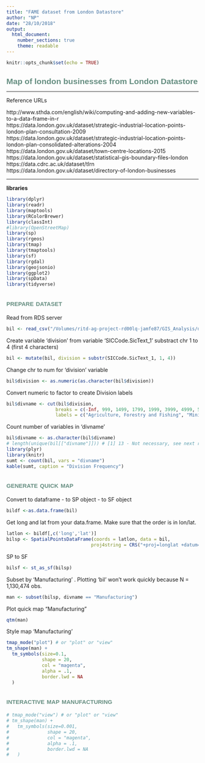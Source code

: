 ```yaml
---
title: "FAME dataset from London Datastore"
author: "NP"
date: "28/10/2018"
output: 
  html_document:
    number_sections: true
    theme: readable
---
```

<style>
  h1, h2, h3, h4, h5, h6{
    color: #668e81;
    font-family: "arial narrow", helvetica;
  }
  h1, h2{
    font-size: 150%
  }
  h2{
    font-variant: small-caps
  }
</style>

```r
knitr::opts_chunk$set(echo = TRUE)
```

# Map of london businesses from London Datastore

***
Reference URLs

http://www.sthda.com/english/wiki/computing-and-adding-new-variables-to-a-data-frame-in-r  
https://data.london.gov.uk/dataset/strategic-industrial-location-points-london-plan-consultation-2009  
https://data.london.gov.uk/dataset/strategic-industrial-location-points-london-plan-consolidated-alterations-2004  
https://data.london.gov.uk/dataset/town-centre-locations-2015  
https://data.london.gov.uk/dataset/statistical-gis-boundary-files-london  
https://data.cdrc.ac.uk/dataset/tlrn  
https://data.london.gov.uk/dataset/directory-of-london-businesses  

***

**libraries**
```r
library(dplyr)
library(readr)
library(maptools)
library(RColorBrewer)
library(classInt)
#library(OpenStreetMap)
library(sp)
library(rgeos)
library(tmap)
library(tmaptools)
library(sf)
library(rgdal)
library(geojsonio)
library(ggplot2)
library(spData)
library(tidyverse)
```

## prepare dataset

Read from RDS server
```r
bil <- read_csv("/Volumes/ritd-ag-project-rd00lq-jamfe87/GIS_Analysis/dataRaw/businesses-in-london.csv")
```

Create variable 'division' from variable 'SICCode.SicText_1' substract chr 1 to 4 (first 4 characters)
```r
bil <- mutate(bil, division = substr(SICCode.SicText_1, 1, 4))
```

Change chr to num for 'division' variable
```r
bil$division <- as.numeric(as.character(bil$division))
```

Convert numeric to factor to create Division labels 
```r
bil$divname <- cut(bil$division, 
                  breaks = c(-Inf, 999, 1499, 1799, 1999, 3999, 4999, 5199, 5999, 6799, 8999, 9729, 9999),
                  labels = c("Agriculture, Forestry and Fishing", "Mining", "Construction", "not used", "Manufacturing","Transportation, Communications, Electric, Gas and Sanitary service", "Wholesale Trade", "Retail Trade", "Finance, Insurance and Real Estate", "Services", "Public Administration", "Nonclassifiable"), right = TRUE)
```

Count number of variables in 'divname'
```r
bil$divname <- as.character(bil$divname)
# length(unique(bil[["divname"]])) # [1] 13 - Not necessary, see next results from next function
library(plyr)
library(knitr)
sumt <- count(bil, vars = "divname")
kable(sumt, caption = "Division Frequency")
```

## generate quick map

Convert to dataframe - to SP object - to SF object
```r
bildf <-as.data.frame(bil)
```

Get long and lat from your data.frame. Make sure that the order is in lon/lat.
```r
latlon <- bildf[,c('long','lat')]
bilsp <- SpatialPointsDataFrame(coords = latlon, data = bil,
                               proj4string = CRS("+proj=longlat +datum=WGS84 +ellps=WGS84 +towgs84=0,0,0"))
```

SP to SF
```r
bilsf <- st_as_sf(bilsp)
```

Subset by 'Manufacturing' . Plotting 'bil' won't work quickly because N = 1,130,474 obs.
```r
man <- subset(bilsp, divname == "Manufacturing")
```

Plot quick map "Manufacturing"
```r
qtm(man)
```

Style map 'Manufacturing'

```r

tmap_mode("plot") # or "plot" or "view"
tm_shape(man) + 
  tm_symbols(size=0.1,
             shape = 20,
             col = "magenta", 
             alpha = .1,
             border.lwd = NA
  )
```

## interactive map manufacturing

```r

# tmap_mode("view") # or "plot" or "view"
# tm_shape(man) + 
#   tm_symbols(size=0.001,
#              shape = 20,
#              col = "magenta", 
#              alpha = .1,
#              border.lwd = NA
#   )

```

